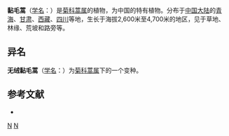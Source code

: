 {{Speciesbox
| taxon = Artemisia mattfeldii
| binomial_authority = Pamp.
| subdivision_ranks =[[变种|变种]]
| subdivision =
* 黏毛蒿 ''A. m.'' var. ''mattfeldii''
* [[无绒黏毛蒿|无绒黏毛蒿]] ''A. m.'' var. ''etomentosa''
}}

'''黏毛蒿'''（[[学名|学名]]：{{lang|la|''Artemisia mattfeldii''}}）是[[菊科|菊科]][[蒿属|蒿属]]的植物，为中国的特有植物。分布于[[中国大陆|中国大陆]]的[[青海|青海]]、[[甘肃|甘肃]]、[[西藏|西藏]]、[[四川|四川]]等地，生长于海拔2,600米至4,700米的地区，见于草地、林缘、荒坡和路旁等。

== 异名 ==
'''无绒黏毛蒿'''（[[学名|学名]]：{{lang|la|'''''Artemisia mattfeldii'' var. ''etomentosa'''''}}）为[[菊科|菊科]][[蒿属|蒿属]]下的一个变种。

== 参考文献 ==
<div class="references-small">
* {{cite web| url =http://www.bioinfo.cn/db05/KmzwSpecies.php?action=view&id=4134| title =黏毛蒿（原变种）| work =《中国高等植物数据库全库》| publisher =中国科学院微生物研究所| author =昆明植物研究所| accessdate =2009-02-24| deadurl =yes| archiveurl =https://web.archive.org/web/20160305072817/http://www.bioinfo.cn/db05/KmzwSpecies.php?action=view&id=4134| archivedate =2016-03-05}}
</div>

{{taxonbar}}
[[Category:蒿属|N]]
[[Category:中国特有植物|N]]